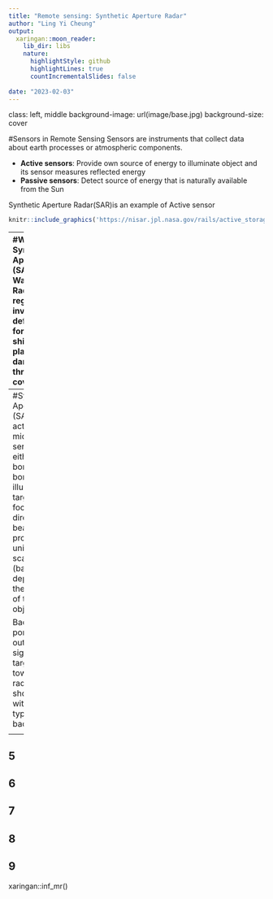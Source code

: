 ```yaml
---
title: "Remote sensing: Synthetic Aperture Radar"
author: "Ling Yi Cheung"
output: 
  xaringan::moon_reader:
    lib_dir: libs
    nature:
      highlightStyle: github
      highlightLines: true
      countIncrementalSlides: false
    
date: "2023-02-03"
---
```

class: left, middle
background-image: url(image/base.jpg)
background-size: cover

#Sensors in Remote Sensing
Sensors are instruments that collect data about earth processes or atmospheric components.

- **Active sensors**: Provide own source of energy to illuminate object and its sensor measures reflected energy
- **Passive sensors**: Detect source of energy that is naturally available from the Sun

Synthetic Aperture Radar(SAR)is an example of Active sensor
```r
knitr::include_graphics('https://nisar.jpl.nasa.gov/rails/active_storage/blobs/eyJfcmFpbHMiOnsibWVzc2FnZSI6IkJBaHBLdz09IiwiZXhwIjpudWxsLCJwdXIiOiJibG9iX2lkIn19--0736d27477e77bc972495be072ecfaae4e0b06a6/SAR1.jpg?disposition=attachment')
```

---
#What is Synthetic Aperture Radar (SAR)?
- World War II, the Radar was regarded as an invaluable defensive tool for identifying ships and planes in darkness and through cloud cover and fog.

- Limited by technology at that time, a high-flying plane would have had to carry an antenna almost as big as a football field to provide sufficient resolution

.pull-left[
- Hence, an engineer named .my-style[Carl Wiley] solved the problem with creating **Simultaneous Buildup Doppler** --> The first SAR that...

create detailed radar image using an antenna that is 1/100th the size of the football field-long antenna traditional radar would require to precisely analyze the frequency of the return signal
]

```r
knitr::include_graphics('image/radar_station.webp')
```





---
#Synthetic Aperture Radar (SAR)
- An active microwave sensor onboard either space-borne or air-borne, illuminates the target with a focused, directional beam of energy, producing unique scattering effect (backscattering) depending on the orientation of the sensed objects @

Backscatter: the portion of outgoing radar signal that the target redirects towards the radar
Below shows a graph with different types of backscattering

<center>
<img src="https://www.researchgate.net/publication/342872604/figure/fig4/AS:912230619045894@1594504136070/Radar-backscattering-mechanisms-for-forest-wetland-and-soil-surfaces-a-b-g-h.png" width="400", height="320" / >
<center>
---
5
---
6
---
7
---
8
---
9
---
xaringan::inf_mr()

